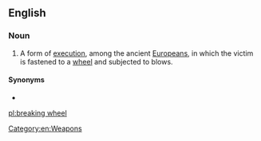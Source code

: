 ==English==

===Noun===
{{wikipedia}}
{{en-noun|head=[[break]]ing [[wheel]]|-}}

# {{lb|en|chiefly|historical}} A form of [[execution]], among the ancient [[Europeans]], in which the victim is fastened to a [[wheel]] and subjected to blows.

====Synonyms====
* {{l|en|Catherine wheel}}

[[Category:en:Weapons]]

[[pl:breaking wheel]]